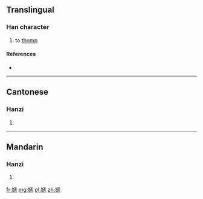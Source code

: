 {{also|壱}}
==Translingual==

===Han character===
{{Han char|rn=64|rad=手|as=10|sn=13|four=51011|canj=手竹卜弓 (QHYN), 手竹卜山 (QHYU)|ids=⿰扌虒}}

# to [[thump]]

====References====
* {{Han ref|kx=0446.040|dkj=12457|dj=0796.250|hdz=31932.140|uh=640B|ud=25611|bh=DDB6|bd=56758}}

----

==Cantonese==

===Hanzi===
{{yue-hanzi|jyut=[[caai1]]|y=chaai1}}

# {{defn|lang=yue|sort=手10}}

----

==Mandarin==

===Hanzi===
{{cmn-hanzi|pin=[[chuāi]] ([[chuai1]]), [[chǐ]] ([[chi3]])|wg=ch'uai<sup>1</sup>, ch'ih<sup>3</sup>}}

# {{defn|lang=cmn|sort=手10}}

[[fr:搋]]
[[mg:搋]]
[[pl:搋]]
[[zh:搋]]